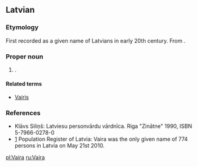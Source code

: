 ==Latvian==

===Etymology===
First recorded as a given name of Latvians in early 20th century. From {{m|lv|vairot||to add, increase}}.

===Proper noun===
{{head|lv|proper noun|g=f}}

# {{given name|female|lang=lv}}.

====Related terms====
* [[Vairis]]

===References===
* Klāvs Siliņš: Latviesu personvārdu vārdnīca. Riga "Zinātne" 1990, ISBN 5-7966-0278-0
* [http://www.pmlp.gov.lv/lv/statistika/personvardu.html] Population Register of Latvia: Vaira was the only given name of 774 persons in Latvia on May 21st 2010.

[[pl:Vaira]]
[[ru:Vaira]]